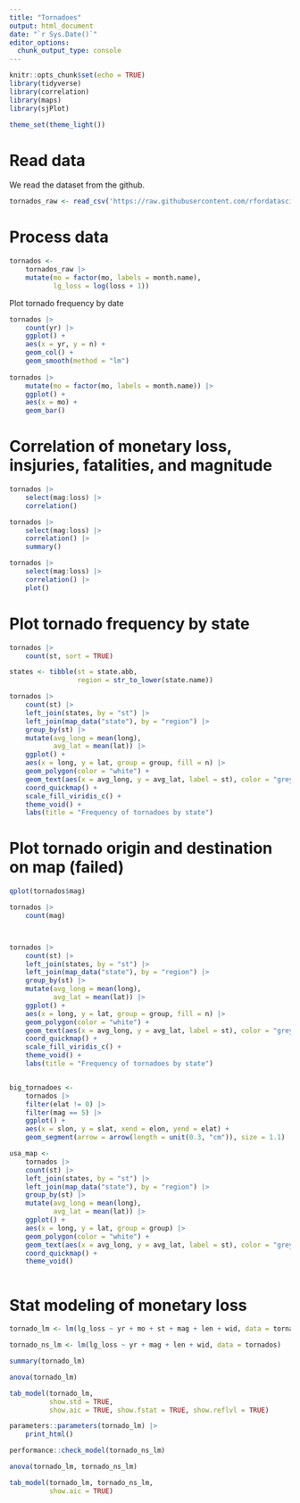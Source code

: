 ```yaml
---
title: "Tornadoes"
output: html_document
date: "`r Sys.Date()`"
editor_options: 
  chunk_output_type: console
---
```


```r
knitr::opts_chunk$set(echo = TRUE)
library(tidyverse)
library(correlation)
library(maps)
library(sjPlot)

theme_set(theme_light())
```

# Read data

We read the dataset from the github.

```r
tornados_raw <- read_csv('https://raw.githubusercontent.com/rfordatascience/tidytuesday/master/data/2023/2023-05-16/tornados.csv')

```

# Process data

```r
tornados <- 
    tornados_raw |> 
    mutate(mo = factor(mo, labels = month.name),
           lg_loss = log(loss + 1))


```

Plot tornado frequency by date

```r
tornados |> 
    count(yr) |> 
    ggplot() +
    aes(x = yr, y = n) +
    geom_col() +
    geom_smooth(method = "lm")
    
tornados |> 
    mutate(mo = factor(mo, labels = month.name)) |> 
    ggplot() +
    aes(x = mo) +
    geom_bar()

```

# Correlation of monetary loss, insjuries, fatalities, and magnitude

```r
    
tornados |> 
    select(mag:loss) |> 
    correlation()

tornados |> 
    select(mag:loss) |> 
    correlation() |> 
    summary()

tornados |> 
    select(mag:loss) |> 
    correlation() |> 
    plot()

```


# Plot tornado frequency by state

```r
tornados |> 
    count(st, sort = TRUE)

states <- tibble(st = state.abb,
                 region = str_to_lower(state.name))

tornados |> 
    count(st) |> 
    left_join(states, by = "st") |> 
    left_join(map_data("state"), by = "region") |> 
    group_by(st) |> 
    mutate(avg_long = mean(long),
           avg_lat = mean(lat)) |> 
    ggplot() +
    aes(x = long, y = lat, group = group, fill = n) |> 
    geom_polygon(color = "white") +
    geom_text(aes(x = avg_long, y = avg_lat, label = st), color = "grey") +
    coord_quickmap() + 
    scale_fill_viridis_c() +
    theme_void() +
    labs(title = "Frequency of tornadoes by state")


```

# Plot tornado origin and destination on map (failed)

```r

qplot(tornados$mag)

tornados |> 
    count(mag)



tornados |> 
    count(st) |> 
    left_join(states, by = "st") |> 
    left_join(map_data("state"), by = "region") |> 
    group_by(st) |> 
    mutate(avg_long = mean(long),
           avg_lat = mean(lat)) |> 
    ggplot() +
    aes(x = long, y = lat, group = group, fill = n) |> 
    geom_polygon(color = "white") +
    geom_text(aes(x = avg_long, y = avg_lat, label = st), color = "grey") +
    coord_quickmap() + 
    scale_fill_viridis_c() +
    theme_void() +
    labs(title = "Frequency of tornadoes by state")


big_tornadoes <- 
    tornados |> 
    filter(elat != 0) |> 
    filter(mag == 5) |> 
    ggplot() +
    aes(x = slon, y = slat, xend = elon, yend = elat) +
    geom_segment(arrow = arrow(length = unit(0.3, "cm")), size = 1.1)

usa_map <- 
    tornados |> 
    count(st) |> 
    left_join(states, by = "st") |> 
    left_join(map_data("state"), by = "region") |> 
    group_by(st) |> 
    mutate(avg_long = mean(long),
           avg_lat = mean(lat)) |> 
    ggplot() +
    aes(x = long, y = lat, group = group) |> 
    geom_polygon(color = "white") +
    geom_text(aes(x = avg_long, y = avg_lat, label = st), color = "grey") +
    coord_quickmap() + 
    theme_void()



```

# Stat modeling of monetary loss

```r


tornado_lm <- lm(lg_loss ~ yr + mo + st + mag + len + wid, data = tornados)

tornado_ns_lm <- lm(lg_loss ~ yr + mag + len + wid, data = tornados)

summary(tornado_lm)

anova(tornado_lm)

tab_model(tornado_lm, 
          show.std = TRUE,
          show.aic = TRUE, show.fstat = TRUE, show.reflvl = TRUE)

parameters::parameters(tornado_lm) |> 
    print_html()

performance::check_model(tornado_ns_lm)

anova(tornado_lm, tornado_ns_lm)

tab_model(tornado_lm, tornado_ns_lm,
          show.aic = TRUE)

```

